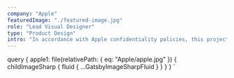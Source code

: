 ```yaml
---
company: "Apple"
featuredImage: "./featured-image.jpg"
role: "Lead Visual Designer"
type: "Product Design"
intro: "In accordance with Apple confidentiality policies, this project is not available online. Please submit a request for approved references that can speak to the nature of the work." 
--- 
```


  query {
    apple1: file(relativePath: { eq: "Apple/apple.jpg" }) {
      childImageSharp {
        fluid {
          ...GatsbyImageSharpFluid
        }
      }
    }
  }
`

<GridTwo>

<ImageContainer classes="small" fluid={props.data.apple1.childImageSharp.fluid} />

</GridTwo>

